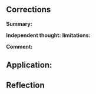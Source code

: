 ## Corrections

**Summary:**

**Independent thought:** **limitations:**

**Comment:**

## Application:

## Reflection
